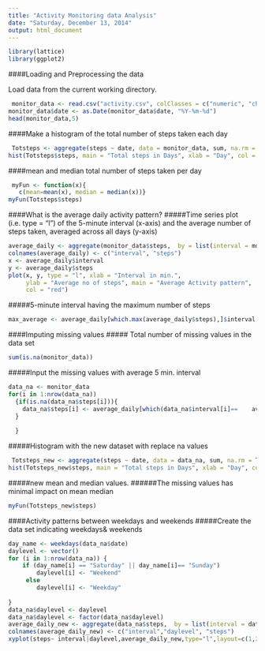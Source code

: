 ```yaml
---
title: "Activity Monitoring data Analysis"
date: "Saturday, December 13, 2014"
output: html_document
---
```


```r

library(lattice)
library(ggplot2)
```
####Loading and Preprocessing the data 

Load data from the current working directory.  

```r
 monitor_data <- read.csv("activity.csv", colClasses = c("numeric", "character", "numeric"))
monitor_data$date <- as.Date(monitor_data$date, "%Y-%m-%d")
head(monitor_data,5)
```

####Make a histogram of the total number of steps taken each day

```r
 Totsteps <- aggregate(steps ~ date, data = monitor_data, sum, na.rm = TRUE)
hist(Totsteps$steps, main = "Total steps in Days", xlab = "Day", col = "blue")
```

####mean and median total number of steps taken per day
```r
 myFun <- function(x){ 
   c(mean=mean(x), median = median(x))}
myFun(Totsteps$steps)
```

####What is the average daily activity pattern?
#####Time series plot (i.e. type = "l") of the 5-minute interval (x-axis) and the average number of steps taken, averaged across all days (y-axis)

```r
average_daily <- aggregate(monitor_data$steps,  by = list(interval = monitor_data$interval), FUN=mean, na.rm=TRUE)
colnames(average_daily) <- c("interval", "steps")
x <- average_daily$interval
y <- average_daily$steps
plot(x, y, type = "l", xlab = "Interval in min.", 
     ylab = "Average no of steps", main = "Average Activity pattern", 
     col = "red")
```
#####5-minute interval having the maximum number of steps
```r
max_average <- average_daily[which.max(average_daily$steps),]$interval
```

####Imputing missing values
##### Total number of missing values in the data set
```r
sum(is.na(monitor_data))
```
#####Input the missing values with average 5 min. interval
```r
data_na <- monitor_data 
for(i in 1:nrow(data_na))
  {if(is.na(data_na$steps[i])){
    data_na$steps[i] <- average_daily[which(data_na$interval[i]==    average_daily$interval),]$steps
  }
  
  }


```
#####Histogram with the new dataset with replace na values
```r
 Totsteps_new <- aggregate(steps ~ date, data = data_na, sum, na.rm = TRUE)
hist(Totsteps_new$steps, main = "Total steps in Days", xlab = "Day", col = "blue")
```
#####new mean and median values.
######The missing values has minimal impact on mean median
```r
myFun(Totsteps_new$steps)
```
####Activity patterns between weekdays and weekends
#####Create the data set indicating weekdays& weekends
```r

day_name <- weekdays(data_na$date)
daylevel <- vector()
for (i in 1:nrow(data_na)) {
    if (day_name[i] == "Saturday" || day_name[i]== "Sunday") 
        daylevel[i] <- "Weekend"
     else 
        daylevel[i] <- "Weekday"
    
}
data_na$daylevel <- daylevel
data_na$daylevel <- factor(data_na$daylevel)
average_daily_new <- aggregate(data_na$steps,  by = list(interval = data_na$interval,daylevel = data_na$daylevel), FUN=mean, na.rm=TRUE)
colnames(average_daily_new) <- c("interval","daylevel", "steps")
xyplot(steps~ interval|daylevel,average_daily_new,type="l",layout=c(1,2),xlab ="Interval",ylab ="Number of Steps",col="red")



```
